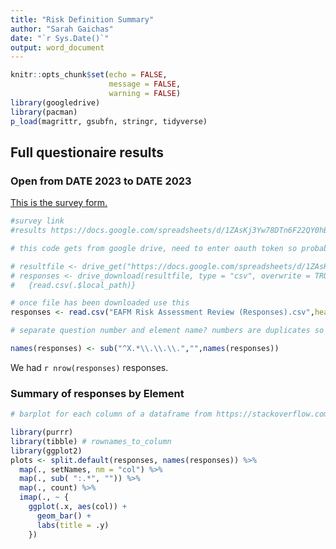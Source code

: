 ```yaml
---
title: "Risk Definition Summary"
author: "Sarah Gaichas"
date: "`r Sys.Date()`"
output: word_document
---
```


```r
knitr::opts_chunk$set(echo = FALSE, 
                      message = FALSE,
                      warning = FALSE)
library(googledrive)
library(pacman)
p_load(magrittr, gsubfn, stringr, tidyverse)
```

## Full questionaire results

### Open from DATE 2023 to DATE 2023

[This is the survey form.](https://docs.google.com/forms/d/1GBkgRn6prtdQmsBfJ_NDcbK7dOx_A4TyMcy2eXs9qcI/edit)

```r
#survey link 
#results https://docs.google.com/spreadsheets/d/1ZAsKj3Yw78DTn6F22QY0hBZnnb19Sopt8F_3OYTh010/edit#gid=1300898964

# this code gets from google drive, need to enter oauth token so probably not bulletproof for all users

# resultfile <- drive_get("https://docs.google.com/spreadsheets/d/1ZAsKj3Yw78DTn6F22QY0hBZnnb19Sopt8F_3OYTh010/edit#gid=1300898964")
# responses <- drive_download(resultfile, type = "csv", overwrite = TRUE) %>%
#   {read.csv(.$local_path)} 

# once file has been downloaded use this
responses <- read.csv("EAFM Risk Assessment Review (Responses).csv",header=T)

# separate question number and element name? numbers are duplicates so just use name

names(responses) <- sub("^X.*\\.\\.\\.","",names(responses))

```

We had `r nrow(responses)` responses.

### Summary of responses by Element

```r
# barplot for each column of a dataframe from https://stackoverflow.com/questions/52822840/ggplot2-create-a-barplot-for-every-column-of-a-dataframe

library(purrr)
library(tibble) # rownames_to_column
library(ggplot2)
plots <- split.default(responses, names(responses)) %>% 
  map(., setNames, nm = "col") %>% 
  map(., sub( ":.*", "")) %>% 
  map(., count) %>%
  imap(., ~ {
    ggplot(.x, aes(col)) + 
      geom_bar() +
      labs(title = .y)
    })
```

